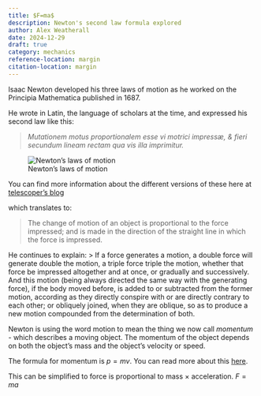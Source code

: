 ```yaml
---
title: $F=ma$
description: Newton's second law formula explored
author: Alex Weatherall
date: 2024-12-29
draft: true
category: mechanics
reference-location: margin
citation-location: margin
---
```


Isaac Newton developed his three laws of motion as he worked on the Principia Mathematica published in 1687.

He wrote in Latin, the language of scholars at the time, and expressed his second law like this:

> _Mutationem motus proportionalem esse vi motrici impressæ, & fieri secundum lineam rectam qua vis illa imprimitur._

::: {.column-margin}

![Newton's laws of motion](https://upload.wikimedia.org/wikipedia/commons/5/5d/Newtons_laws_in_latin.jpg)

You can find more information about the different versions of these here at [telescoper's blog](https://telescoper.blog/2019/11/13/newtons-laws-in-translation/) 

:::

which translates to:

> The change of motion of an object is proportional to the force impressed; and is made in the direction of the straight line in which the force is impressed.

He continues to explain: 
> If a force generates a motion, a double force will generate double the motion, a triple force triple the motion, whether that force be impressed altogether and at once, or gradually and successively. And this motion (being always directed the same way with the generating force), if the body moved before, is added to or subtracted from the former motion, according as they directly conspire with or are directly contrary to each other; or obliquely joined, when they are oblique, so as to produce a new motion compounded from the determination of both.

Newton is using the word motion to mean the thing we now call _momentum_ - which describes a moving object. The momentum of the object depends on both the object's mass and the object's velocity or speed.

The formula for momentum is $p = m v$. You can read more about this [here](./momentum.html). 


This can be simplified to force is proportional to mass $\times$ acceleration.
$F = m a$


